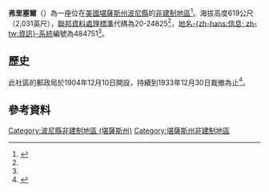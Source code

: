{{noteTA
|G1=USState
}}
{{Infobox settlement
|official_name = 弗里塞爾
|native_name = Frizell
|settlement_type = [[非建制地區|非建制地區]] 
|nickname = 
|motto =
|pushpin_map=USA Kansas
|coordinates_region = US-KS
|subdivision_type = [[世界政區索引|國家]]
|subdivision_name = [[美国|美国]]
|subdivision_type1 = [[美國行政區劃|州]]
|subdivision_name1 = [[堪薩斯州|堪薩斯州]]
|subdivision_type2 = [[堪薩斯州行政區劃|縣]]
|subdivision_name2 = [[波尼縣_(堪薩斯州)|波尼縣]]
|unit_pref  =  
|population_as_of = 
|population_footnotes = 
|population_total = 
|population_density_km2 = 
|timezone = [[北美中部时区|CST]]
|utc_offset = -6
|timezone_DST = CDT
|utc_offset_DST = -5
|elevation_footnotes = 
|elevation_m = 619
|elevation_ft = 2031
|latd = 38|latm = 09|lats = 58|latNS = N
|longd = 99|longm = 12|longs = 51|longEW = W
|coordinates_display=%
|area_code = 
|blank_name = [[聯邦資料處理標準|FIPS代碼]]
|blank_info = 20-24825<ref name="gnis"/>
|blank1_name = [[地名信息系统|GNIS編號]]
|blank1_info = 484751<ref name=gnis>{{GNIS|484751|name=Frizell, Kansas}}</ref>
|website = 
}}

'''弗里塞爾'''（{{lang|en|'''Frizell'''}}）為一座位在[[美國|美國]][[堪薩斯州|堪薩斯州]][[波尼縣_(堪薩斯州)|波尼縣]]的[[非建制地區|非建制地區]]<ref>{{cite web | url=http://www.skyways.org/counties/PN/ | title=Pawnee County | publisher=Kansas State Library | work=Blue Skyways | accessdate=2014-06-22 | archive-date=2013-06-19 | archive-url=https://web.archive.org/web/20130619093657/http://www.skyways.org/counties/PN/ | dead-url=no }}</ref>。海拔高度619公尺（2,031英尺），[[聯邦資料處理標準|聯邦資料處理標準]]代碼為20-24825<ref name="gnis"/>，[[地名信息系统|地名-{zh-hans:信息; zh-tw:資訊}-系統]]編號為484751<ref name=gnis/>。

==歷史==
此社區的郵政局於1904年12月10日開設，持續到1933年12月30日裁撤為止<ref>{{cite web|url=http://www.kshs.org/geog/geog_postoffices/search/county:PN |title=Kansas Post Offices, 1828-1961 |publisher=Kansas Historical Society |accessdate=2014-06-22 |deadurl=yes |archiveurl=https://web.archive.org/web/20131009123040/http://www.kshs.org/geog/geog_postoffices/search/county%3APN |archivedate=2013-10-09 }}</ref>。

==參考資料==
{{Reflist}}

{{波尼縣 (堪薩斯州)}}

{{DEFAULTSORT:Frizell}}
[[Category:波尼縣非建制地區_(堪薩斯州)|Category:波尼縣非建制地區 (堪薩斯州)]]
[[Category:堪薩斯州非建制地區|Category:堪薩斯州非建制地區]]

{{PawneeCountyKS-geo-stub}}